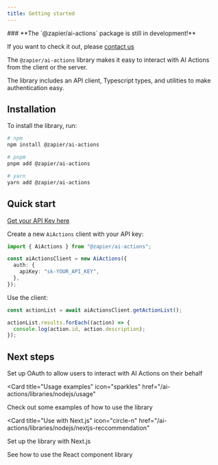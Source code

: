 ```yaml
---
title: Getting started
---
```


<Note>
### **The `@zapier/ai-actions` package is still in development!**

If you want to check it out, please [contact us](https://nla.zapier.app/_z/embed/page/clh5sdteo0001ml0pdz8a2aqr?&)

</Note>

The `@zapier/ai-actions` library makes it easy to interact with AI Actions from the client or the server.

The library includes an API client, Typescript types, and utilities to make authentication easy.

## Installation

To install the library, run:

```bash
# npm
npm install @zapier/ai-actions

# pnpm
pnpm add @zapier/ai-actions

# yarn
yarn add @zapier/ai-actions
```

## Quick start

[Get your API Key here](https://actions.zapier.com/credentials/)

Create a new `AiActions` client with your API key:

```ts
import { AiActions } from "@zapier/ai-actions";

const aiActionsClient = new AiActions({
  auth: {
    apiKey: "sk-YOUR_API_KEY",
  },
});
```

Use the client:

```ts
const actionList = await aiActionsClient.getActionList();

actionList.results.forEach((action) => {
  console.log(action.id, action.description);
});
```

## Next steps

<CardGroup cols={2}>
<Card title="Authentication" icon="key-skeleton" href="/ai-actions/libraries/nodejs/authentication">
Set up OAuth to allow users to interact with AI Actions on their behalf
</Card>

<Card
  title="Usage examples"
  icon="sparkles"
  href="/ai-actions/libraries/nodejs/usage"
>
  Check out some examples of how to use the library
</Card>

<Card
  title="Use with Next.js"
  icon="circle-n"
  href="/ai-actions/libraries/nodejs/nextjs-reccommendation"
>
  Set up the library with Next.js
</Card>

<Card title="React Components" icon="react" href="/ai-actions/libraries/react/getting-started">
See how to use the React component library
</Card>
</CardGroup>
